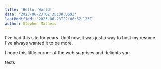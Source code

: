 ```yaml
---
title: 'Hello, World!'
date: '2023-06-23T02:35:38.059Z'
lastModified: '2023-06-23T22:06:52.123Z'
author: Stephen Matheis
---
```


I've had this site for years. Until now, it was just a way to host my resume. I've always wanted it to be more.

I hope this little corner of the web surprises and delights you.

tests
